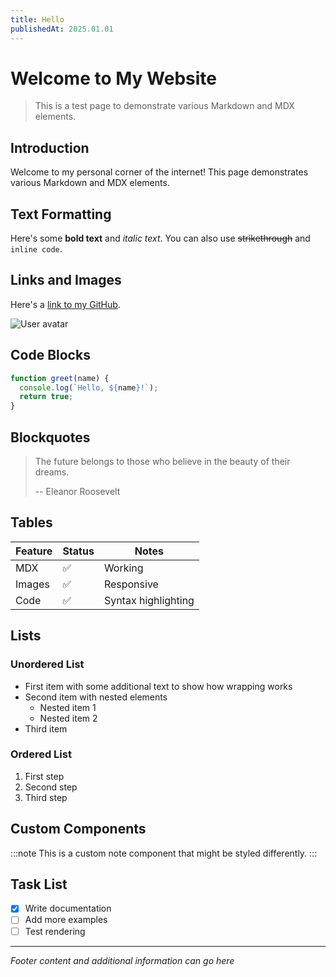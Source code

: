 ```yaml
---
title: Hello
publishedAt: 2025.01.01
---
```



# Welcome to My Website
> This is a test page to demonstrate various Markdown and MDX elements.

## Introduction

Welcome to my personal corner of the internet! This page demonstrates various Markdown and MDX elements.

## Text Formatting

Here's some **bold text** and *italic text*. You can also use ~~strikethrough~~ and `inline code`.

## Links and Images

Here's a [link to my GitHub](https://github.com/IMCurie).

<div className="w-24 h-24">
  <Image
    src={avatar}
    alt="User avatar"
    className="rounded-full object-cover"
    quality={100}
  />
</div>

## Code Blocks

```javascript
function greet(name) {
  console.log(`Hello, ${name}!`);
  return true;
}
```

## Blockquotes

> The future belongs to those who believe in the beauty of their dreams.
>
> -- Eleanor Roosevelt

## Tables

| Feature | Status | Notes |
|---------|--------|-------|
| MDX     | ✅    | Working |
| Images  | ✅    | Responsive |
| Code    | ✅    | Syntax highlighting |

## Lists

### Unordered List
- First item with some additional text to show how wrapping works
- Second item with nested elements
  - Nested item 1
  - Nested item 2
- Third item

### Ordered List
1. First step
2. Second step
3. Third step

## Custom Components

:::note
This is a custom note component that might be styled differently.
:::

## Task List

- [x] Write documentation
- [ ] Add more examples
- [ ] Test rendering

---

*Footer content and additional information can go here*